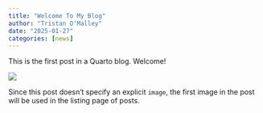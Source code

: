 ```yaml
---
title: "Welcome To My Blog"
author: "Tristan O'Malley"
date: "2025-01-27"
categories: [news]
---
```


This is the first post in a Quarto blog. Welcome!

![](thumbnail.jpg)

Since this post doesn't specify an explicit `image`, the first image in the post will be used in the listing page of posts.
